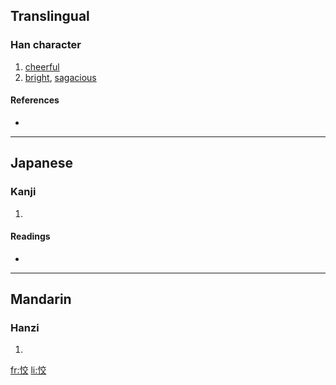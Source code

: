 ==Translingual==

===Han character===
{{Han char|rn=61|rad=心|as=06|sn=9|four=9004<sub>8</sub>|canj=心卜金大 (PYCK)}}

# [[cheerful]]
# [[bright]], [[sagacious]]

====References====
* {{Han ref|kx=0384.150|dkj=10558|dj=0714.310|hdz=42298.060|uh=6054|ud=24660|bh=CEC1|bd=52929}}

----

==Japanese==

===Kanji===
{{ja-kanji|grade=|rs=心06}}

# {{defn|Japanese}}

====Readings====
* {{ja-readings|on=[[きょう]] (kyō), [[こう]] (kō)|kun=[[さとい]] (satoi)}}

----

==Mandarin==

===Hanzi===
{{cmn-hanzi|pin=[[xiào]] ([[xiao4]])|wg=hsiao<sup>4</sup>}}

# {{defn|Mandarin}}

[[fr:恔]]
[[li:恔]]